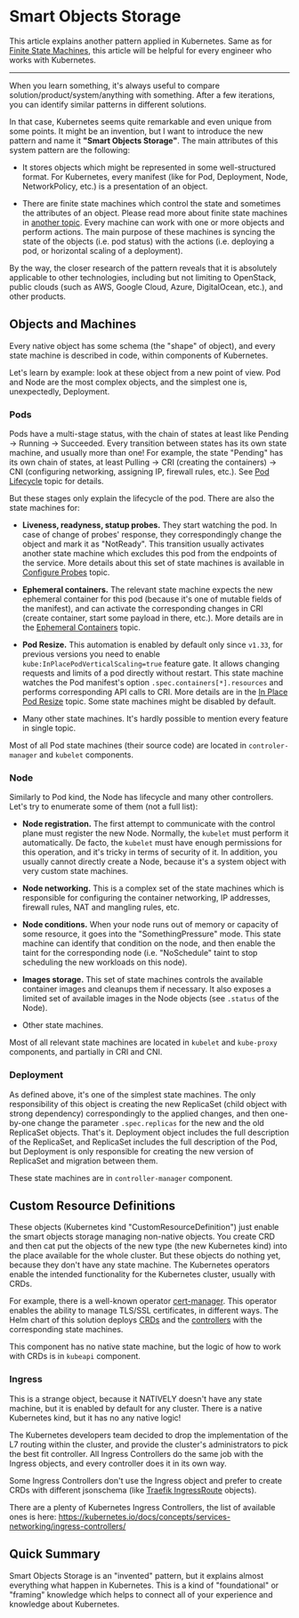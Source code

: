 # Smart Objects Storage

This article explains another pattern applied in Kubernetes. Same as for
[Finite State Machines](/en/essentials/finite-state-machines), this article
will be helpful for every engineer who works with Kubernetes.

---

When you learn something, it's always useful to compare
solution/product/system/anything with something. After a few iterations, you
can identify similar patterns in different solutions.

In that case, Kubernetes seems quite remarkable and even unique from some points.
It might be an invention, but I want to introduce the new pattern and name it
**"Smart Objects Storage"**. The main attributes of this system pattern are the
following:

* It stores objects which might be represented in some well-structured format.
For Kubernetes, every manifest (like for Pod, Deployment, Node, NetworkPolicy,
etc.) is a presentation of an object.

* There are finite state machines which control the state and sometimes the
attributes of an object. Please read more about finite state machines in [another topic](/en/essentials/finite-state-machines).
Every machine can work with one or more objects and perform actions. The main
purpose of these machines is syncing the state of the objects (i.e. pod status)
with the actions (i.e. deploying a pod, or horizontal scaling of a deployment).

By the way, the closer research of the pattern reveals that it is absolutely
applicable to other technologies, including but not limiting to OpenStack,
public clouds (such as AWS, Google Cloud, Azure, DigitalOcean, etc.), and other
products.

## Objects and Machines

Every native object has some schema (the "shape" of object), and every state machine
is described in code, within components of Kubernetes.

Let's learn by example: look at these object from a new point of view. Pod and Node
are the most complex objects, and the simplest one is, unexpectedly, Deployment.

### Pods

Pods have a multi-stage status, with the chain of states at least like Pending
→ Running → Succeeded. Every transition between states has its own state
machine, and usually more than one! For example, the state "Pending" has its own
chain of states, at least Pulling → CRI (creating the containers) → CNI
(configuring networking, assigning IP, firewall rules, etc.). See
[Pod Lifecycle](https://kubernetes.io/docs/concepts/workloads/pods/pod-lifecycle/)
topic for details.

But these stages only explain the lifecycle of the pod. There are also the state
machines for:

* **Liveness, readyness, statup probes.** They start watching the pod. In case of
change of probes' response, they correspondingly change the object and mark it as
"NotReady". This transition usually activates another state machine which excludes
this pod from the endpoints of the service. More details about this set of state
machines is available in [Configure Probes](https://kubernetes.io/docs/tasks/configure-pod-container/configure-liveness-readiness-startup-probes/)
topic.

* **Ephemeral containers.** The relevant state machine expects the new ephemeral
container for this pod (because it's one of mutable fields of the manifest), and
can activate the corresponding changes in CRI (create container, start some
payload in there, etc.). More details are in the [Ephemeral Containers](https://kubernetes.io/docs/concepts/workloads/pods/ephemeral-containers/)
topic.

* **Pod Resize.** This automation is enabled by default only since `v1.33`, for
previous versions you need to enable `kube:InPlacePodVerticalScaling=true`
feature gate. It allows changing requests and limits of a pod directly without
restart. This state machine watches the Pod manifest's option `.spec.containers[*].resources`
and performs corresponding API calls to CRI. More details are in the
[In Place Pod Resize](https://kubernetes.io/blog/2023/05/12/in-place-pod-resize-alpha/)
topic. Some state machines might be disabled by default.

* Many other state machines. It's hardly possible to mention every feature
in single topic.

Most of all Pod state machines (their source code) are located in `controler-manager`
and `kubelet` components.

### Node

Similarly to Pod kind, the Node has lifecycle and many other controllers.
Let's try to enumerate some of them (not a full list):

* **Node registration.** The first attempt to communicate with the control
plane must register the new Node. Normally, the `kubelet` must perform it
automatically. De facto, the `kubelet` must have enough permissions for
this operation, and it's tricky in terms of security of it. In addition,
you usually cannot directly create a Node, because it's a system object
with very custom state machines.

* **Node networking.** This is a complex set of the state machines which is
responsible for configuring the container networking, IP addresses, firewall
rules, NAT and mangling rules, etc.

* **Node conditions.** When your node runs out of memory or capacity of
some resource, it goes into the "SomethingPressure" mode. This state machine
can identify that condition on the node, and then enable the taint for the
corresponding node (i.e. "NoSchedule" taint to stop scheduling the new
workloads on this node).

* **Images storage.** This set of state machines controls the available
container images and cleanups them if necessary. It also exposes a limited
set of available images in the Node objects (see `.status` of the Node).

* Other state machines.

Most of all relevant state machines are located in `kubelet` and `kube-proxy`
components, and partially in CRI and CNI.

### Deployment

As defined above, it's one of the simplest state machines. The only
responsibility of this object is creating the new ReplicaSet (child object
with strong dependency) correspondingly to the applied changes, and then
one-by-one change the parameter `.spec.replicas` for the new and the old
ReplicaSet objects. That's it. Deployment object includes the full
description of the ReplicaSet, and ReplicaSet includes the full description
of the Pod, but Deployment is only responsible for creating the new version
of ReplicaSet and migration between them.

These state machines are in `controller-manager` component.

## Custom Resource Definitions

These objects (Kubernetes kind "CustomResourceDefinition") just enable the
smart objects storage managing non-native objects. You create CRD and then
cat put the objects of the new type (the new Kubernetes kind) into the place
available for the whole cluster. But these objects do nothing yet, because
they don't have any state machine. The Kubernetes operators enable the
intended functionality for the Kubernetes cluster, usually with CRDs.

For example, there is a well-known operator [cert-manager](https://cert-manager.io/docs/).
This operator enables the ability to manage TLS/SSL certificates, in
different ways. The Helm chart of this solution deploys [CRDs](https://github.com/cert-manager/cert-manager/tree/v1.16.2/deploy/crds)
and the [controllers](https://github.com/cert-manager/cert-manager/tree/v1.16.2/deploy/charts/cert-manager)
with the corresponding state machines.

This component has no native state machine, but the logic of how to work with
CRDs is in `kubeapi` component.

### Ingress

This is a strange object, because it NATIVELY doesn't have any state machine,
but it is enabled by default for any cluster. There is a native Kubernetes
kind, but it has no any native logic!

The Kubernetes developers team decided to drop the implementation of the L7
routing within the cluster, and provide the cluster's administrators to pick
the best fit controller. All Ingress Controllers do the same job with the
Ingress objects, and every controller does it in its own way.

Some Ingress Controllers don't use the Ingress object and prefer to create
CRDs with different jsonschema (like [Traefik IngressRoute](https://doc.traefik.io/traefik/providers/kubernetes-crd/) objects).

There are a plenty of Kubernetes Ingress Controllers, the list of available
ones is here: https://kubernetes.io/docs/concepts/services-networking/ingress-controllers/

## Quick Summary

Smart Objects Storage is an "invented" pattern, but it explains almost
everything what happen in Kubernetes. This is a kind of "foundational" or
"framing" knowledge which helps to connect all of your experience and
knowledge about Kubernetes.
